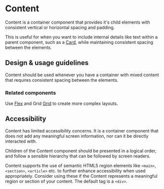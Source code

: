 
<Meta
  title="Components/Layouts and Structure/Content/Docs"
  component={Content}
/>

# Content

Content is a container component that provides it's child elements with
consistent vertical or horizontal spacing and padding.

This is useful for when you want to include internal details like text within a
parent component, such as a
[Card,](../?path=/docs/components-layouts-and-structure-card-docs--page) while
maintaining consistent spacing between the elements.

## Design & usage guidelines

Content should be used whenever you have a container with mixed content that
requires consistent spacing between the elements.

### Related components

Use [Flex](../?path=/docs/components-layouts-and-structure-flex-docs--page) and
Grid [Grid](../?path=/docs/components-layouts-and-structure-grid-docs--page) to
create more complex layouts.

## Accessibility

Content has limited accessibility concerns. It is a container component that
does not add any meaningful screen information, nor can it be directly
interacted with.

Children of the Content component should be presented in a logical order, and
follow a sensible hierarchy that can be followed by screen readers.

Content supports the use of semantic HTML5 region elements like `<main>`,
`<section>`, `<article>` etc. to further enhance accessibility when used
appropriately. Consider using these if the Content represents a meaningful
region or section of your content. The default tag is a `<div>`.

